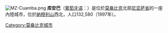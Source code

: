 {{Unreferenced|time=2022-02-26T02:57:27+00:00}}
{{noteTA
|T=zh-hans:库安巴; zh-hant:誇姆巴;
|1=zh-hans:库安巴; zh-hant:誇姆巴;
}}

[[File:MZ-Cuamba.png|right]]
'''库安巴'''（[[葡萄牙语|葡萄牙语]]：'''{{lang|pt|Cuamba}}'''）是位於[[莫桑比克|莫桑比克]]北部[[尼亚萨省|尼亚萨省]]的一座內陸城市，位於[[納穆利山|納穆利山]]西北，人口132,580（1997年）。

{{Mozambique-stub}}
[[Category:莫桑比克城市|Category:莫桑比克城市]]